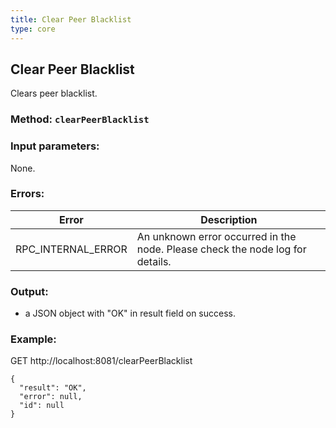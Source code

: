 ```yaml
---
title: Clear Peer Blacklist
type: core
---
```

## Clear Peer Blacklist
Clears peer blacklist.

### Method: `clearPeerBlacklist`
### Input parameters:
None.

### Errors:

| Error | Description |
| --- | --- |
| RPC_INTERNAL_ERROR | An unknown error occurred in the node. Please check the node log for details. |

### Output:
- a JSON object with "OK" in result field on success.

### Example:
GET http://localhost:8081/clearPeerBlacklist
```
{
  "result": "OK",
  "error": null,
  "id": null
}
```